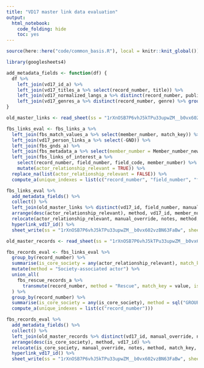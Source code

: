 ```yaml
---
title: "VD17 master link data evaluation"
output:
  html_notebook:
    code_folding: hide
    toc: yes
---
```


```r
source(here::here("code/common_basis.R"), local = knitr::knit_global())
```

```r
library(googlesheets4)
```

```r
add_metadata_fields <- function(df) {
  df %>%
    left_join(vd17_id_a) %>%
    left_join(vd17_titles_a %>% select(record_number, title)) %>%
    left_join(vd17_normalized_langs_a %>% distinct(record_number, publication_language) %>% group_by(record_number) %>% summarize(publication_language = str_flatten(publication_language, collapse = "|"))) %>%
    left_join(vd17_genres_a %>% distinct(record_number, genre) %>% group_by(record_number) %>% summarize(genre = str_flatten(genre, collapse = "|")))
}
```

```r
old_master_links <- read_sheet(ss = "1rXnOSB7P6vhJ5kTPu33upwZM__b0vx602vzBN63FaBw", sheet = "VD17 <-> FBS master link data")
```

```r
fbs_links_eval <- fbs_links_a %>%
  left_join(fbs_match_values_a %>% select(member_number, match_key)) %>%
  left_join(vd17_person_links_a %>% select(-GND)) %>%
  left_join(fbs_gnds_a) %>%
  left_join(fbs_metadata_a %>% select(member_number = Member_number_new, First_name_new, Last_name_new, Society_name)) %>%
  left_join(fbs_links_of_interest_a %>%
    select(record_number, field_number, field_code, member_number) %>%
    mutate(actor_relationship_relevant = TRUE)) %>%
  replace_na(list(actor_relationship_relevant = FALSE)) %>%
  compute_a(unique_indexes = list(c("record_number", "field_number", "field_code", "member_number")))
```


```r
fbs_links_eval %>%
  add_metadata_fields() %>%
  collect() %>%
  left_join(old_master_links %>% distinct(vd17_id, field_number, manual_override, notes)) %>%
  arrange(desc(actor_relationship_relevant), method, vd17_id, member_number) %>%
  relocate(actor_relationship_relevant, manual_override, notes, method, match_key, vd17_id, title, publication_language, genre, member_number, GND, First_name_new, Last_name_new, Society_name, role, role2, field_code) %>%
  hyperlink_vd17_id() %>%
  sheet_write(ss = "1rXnOSB7P6vhJ5kTPu33upwZM__b0vx602vzBN63FaBw", sheet = "VD17 <-> FBS master link data")
```

```r
old_master_records <- read_sheet(ss = "1rXnOSB7P6vhJ5kTPu33upwZM__b0vx602vzBN63FaBw", sheet = "VD17 <-> FBS master record data")
```

```r
fbs_records_eval <- fbs_links_eval %>%
  group_by(record_number) %>%
  summarise(is_core_society = any(actor_relationship_relevant), match_key = str_flatten(match_key, collapse = "&"), .groups = "drop") %>%
  mutate(method = "Society-associated actor") %>%
  union_all(
    fbs_rescue_records_a %>%
      transmute(record_number, method = "Rescue", match_key = value, is_core_society = TRUE)
  ) %>%
  group_by(record_number) %>%
  summarise(is_core_society = any(is_core_society), method = sql("GROUP_CONCAT(method ORDER BY method SEPARATOR '&')"), match_key = sql("GROUP_CONCAT(match_key ORDER BY match_key SEPARATOR '&')"), .groups = "drop") %>%
  compute_a(unique_indexes = list(c("record_number")))
```

```r
fbs_records_eval %>%
  add_metadata_fields() %>%
  collect() %>%
  left_join(old_master_records %>% distinct(vd17_id, manual_override, notes)) %>%
  arrange(desc(is_core_society), method, vd17_id) %>%
  relocate(is_core_society, manual_override, notes, method, match_key, vd17_id, title, publication_language, genre) %>%
  hyperlink_vd17_id() %>%
  sheet_write(ss = "1rXnOSB7P6vhJ5kTPu33upwZM__b0vx602vzBN63FaBw", sheet = "VD17 <-> FBS master record data")
```
